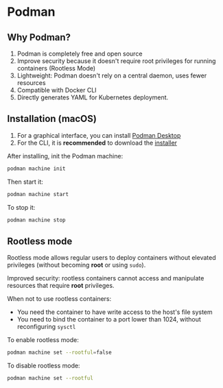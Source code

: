 # Podman

## Why Podman?

1. Podman is completely free and open source
2. Improve security because it doesn't require root privileges for running containers (Rootless Mode)
3. Lightweight: Podman doesn't rely on a central daemon, uses fewer resources
4. Compatible with Docker CLI
5. Directly generates YAML for Kubernetes deployment.


## Installation (macOS)

1. For a graphical interface, you can install [Podman Desktop](https://podman.io/docs/installation)
2. For the CLI, it is **recommended** to download the [installer](https://podman.io/docs/installation#macos)

After installing, init the Podman machine:
```sh
podman machine init
```

Then start it:
```sh
podman machine start
```

To stop it:
```sh
podman machine stop
```


## Rootless mode

Rootless mode allows regular users to deploy containers without elevated privileges (without becoming **root** or using `sudo`).

Improved security: rootless containers cannot access and manipulate resources that require **root** privileges.

When not to use rootless containers:

- You need the container to have write access to the host's file system
- You need to bind the container to a port lower than 1024, without reconfiguring `sysctl`

To enable rootless mode:

```sh
podman machine set --rootful=false
```

To disable rootless mode:

```sh
podman machine set --rootful
```
